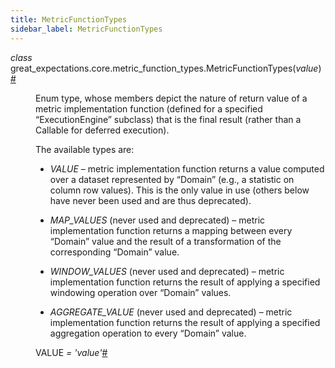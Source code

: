 ```yaml
---
title: MetricFunctionTypes
sidebar_label: MetricFunctionTypes
---
```



<section class="sphinx-api-doc" id="metricfunctiontypes">

<dl class="py class">
<dt class="sig sig-object py" id="great_expectations.core.metric_function_types.MetricFunctionTypes">
<em class="property"><span class="pre">class</span><span class="w"> </span></em><span class="sig-prename descclassname"><span class="pre">great_expectations.core.metric_function_types.</span></span><span class="sig-name descname"><span class="pre">MetricFunctionTypes</span></span><span class="sig-paren">(</span><em class="sig-param"><span class="n"><span class="pre">value</span></span></em><span class="sig-paren">)</span><a class="headerlink" href="#great_expectations.core.metric_function_types.MetricFunctionTypes" title="Permalink to this definition">#</a>
</dt>
<dd>
<p>Enum type, whose members depict the nature of return value of a metric implementation function (defined for a specified “ExecutionEngine” subclass) that is the final result (rather than a Callable for deferred execution).</p>
<p>The available types are:</p>
<ul class="simple">
<li><p><cite>VALUE</cite> – metric implementation function returns a value computed over a dataset represented by “Domain”         (e.g., a statistic on column row values).         This is the only value in use (others below have never been used and are thus deprecated).</p></li>
<li><p><cite>MAP_VALUES</cite> (never used and deprecated) – metric implementation function returns a mapping between every
“Domain” value and the result of a transformation of the corresponding “Domain” value.</p></li>
<li><p><cite>WINDOW_VALUES</cite> (never used and deprecated) – metric implementation function returns the result of applying a
specified windowing operation over “Domain” values.</p></li>
<li><p><cite>AGGREGATE_VALUE</cite> (never used and deprecated) – metric implementation function returns the result of applying a
specified aggregation operation to every “Domain” value.</p></li>
</ul>
<dl class="py attribute">
<dt class="sig sig-object py" id="great_expectations.core.metric_function_types.MetricFunctionTypes.VALUE">
<span class="sig-name descname"><span class="pre">VALUE</span></span><em class="property"><span class="w"> </span><span class="p"><span class="pre">=</span></span><span class="w"> </span><span class="pre">'value'</span></em><a class="headerlink" href="#great_expectations.core.metric_function_types.MetricFunctionTypes.VALUE" title="Permalink to this definition">#</a>
</dt>
<dd></dd></dl>
</dd></dl>
</section>